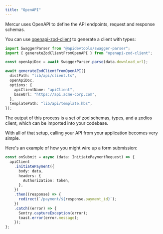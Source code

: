 ```yaml
---
title: "OpenAPI"
---
```


Mercur uses OpenAPI to define the API endpoints, request and response schemas.

You can use [openapi-zod-client](https://github.com/rigbyjs/openapi-zod-client) to generate a client with types:

```ts
import SwaggerParser from "@apidevtools/swagger-parser";
import { generateZodClientFromOpenAPI } from "openapi-zod-client";

const openApiDoc = await SwaggerParser.parse(data.download_url);

await generateZodClientFromOpenAPI({
  distPath: "lib/api/client.ts",
  openApiDoc,
  options: {
    apiClientName: "apiClient",
    baseUrl: "https://api.acme-corp.com",
  },
  templatePath: "lib/api/template.hbs",
});
```

The output of this process is a set of zod schemas, types, and a zodios client, which can be imported into your codebase.

With all of that setup, calling your API from your application becomes very simple.

Here's an example of how you might wire up a form submission:

```ts
const onSubmit = async (data: InitiatePaymentRequest) => {
  apiClient
    .initiatePayment({
      body: data,
      headers: {
        Authorization: token,
      },
    })
    .then((response) => {
      redirect(`/payment/${response.payment_id}`);
    })
    .catch((error) => {
      Sentry.captureException(error);
      toast.error(error.message);
    });
};
```
